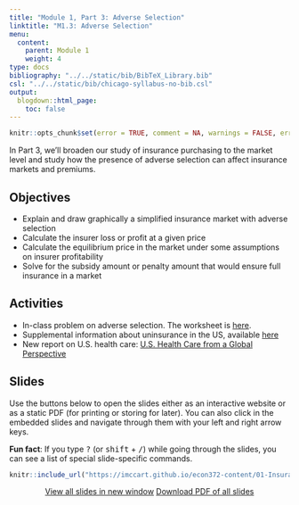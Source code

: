 ```yaml
---
title: "Module 1, Part 3: Adverse Selection"
linktitle: "M1.3: Adverse Selection"
menu:
  content:
    parent: Module 1
    weight: 4
type: docs
bibliography: "../../static/bib/BibTeX_Library.bib"
csl: "../../static/bib/chicago-syllabus-no-bib.csl"
output:
  blogdown::html_page:
    toc: false
---
```


```r
knitr::opts_chunk$set(error = TRUE, comment = NA, warnings = FALSE, errors = FALSE, messages = FALSE, tidy = FALSE, echo = FALSE)
```

In Part 3, we'll broaden our study of insurance purchasing to the market level and study how the presence of adverse selection can affect insurance markets and premiums.

## Objectives
- Explain and draw graphically a simplified insurance market with adverse selection
- Calculate the insurer loss or profit at a given price
- Calculate the equilibrium price in the market under some assumptions on insurer profitability
- Solve for the subsidy amount or penalty amount that would ensure full insurance in a market
 
## Activities
- In-class problem on adverse selection. The worksheet is [here](/resource/wksheet3.html).
- Supplemental information about uninsurance in the US, available [here](https://imccart.github.io/econ372-content/01-Insurance/preclass-04.html)
- New report on U.S. health care: [U.S. Health Care from a Global Perspective](https://www.commonwealthfund.org/publications/issue-briefs/2023/jan/us-health-care-global-perspective-2022)


## Slides
Use the buttons below to open the slides either as an interactive website or as a static PDF (for printing or storing for later). You can also click in the embedded slides and navigate through them with your left and right arrow keys.

:::fyi
**Fun fact**: If you type <kbd>?</kbd> (or <kbd>shift</kbd> + <kbd>/</kbd>) while going through the slides, you can see a list of special slide-specific commands.
:::

<center>

```r
knitr::include_url("https://imccart.github.io/econ372-content/01-Insurance/01-insurance3.html")
```


<p><a class="btn btn-primary btn-lg" target="_blank" href="https://imccart.github.io/econ372-content/01-Insurance/01-insurance3.html"><i class="fas fa-external-link-alt"></i> View all slides in new window</a> <a class="btn btn-primary btn-lg" target="_blank" href="https://imccart.github.io/econ372-content/01-Insurance/01-insurance3.pdf" role="button"><i class="far fa-file-pdf"></i> Download PDF of all slides</a></p>

</center>
    

    